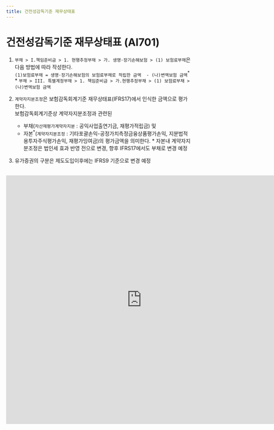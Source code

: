 ```yaml
---
title: 건전성감독기준 재무상태표
---
```

# 건전성감독기준 재무상태표 (AI701)

<Accordion multiple activeIndex={[]}>
<AccordionTab header="[작성 요령]">

1. `부채 > I.책임준비금 > 1. 현행추정부채 > 가. 생명·장기손해보험 > (1) 보험료부채`은 다음 방법에 따라 작성한다.<br/>
`(1)보험료부채 = 생명·장기손해보험의 보험료부채로 적립한 금액  - (나)변액보험 금액`$^{*}$
    <Cmt> 
    \* `부채 > III. 특별계정부채 > 1. 책임준비금 > 가.현행추정부채 > (1) 보험료부채 > (나)변액보험 금액`
    </Cmt>


2. `계약자지분조정`은 보험감독회계기준 재무상태표(IFRS17)에서 인식한 금액으로 평가한다.<br/>
보험감독회계기준상 계약자지분조정과 관련된
    - 부채(`자산재평가계약자지분` : 공익사업출연기금, 재평가적립금) 및
    - 자본$^{*}$(`계약자지분조정` : 기타포괄손익-공정가치측정금융상품평가손익, 지분법적용투자주식평가손익, 재평가잉여금)의 평가금액을 의미한다.
      <Cmt> 
      \* 자본내 계약자지분조정은 법인세 효과 반영 전으로 변경, 향후 IFRS17에서도 부채로 변경 예정 
      </Cmt>

3. 유가증권의 구분은 제도도입이후에는 IFRS9 기준으로 변경 예정
</AccordionTab>
</Accordion>

<br/>

<iframe width="740" height="680" frameBorder="0" scrolling="no"
src="https://onedrive.live.com/embed?resid=AB5F66CE0CF8D024%2116554&authkey=%21ACzRWZavyE-79hc&em=2
&AllowTyping=True
&wdAllowInteractivity=False&ActiveCell='1-1'!C10&Item='1-1'!A7:C266
&wdHideGridlines=True
&wdDownloadButton=False
&waccluster=PSG3">
</iframe>
